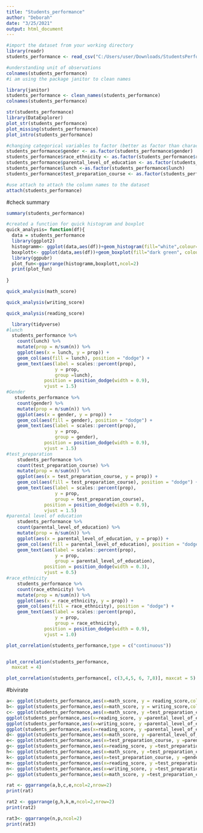 ---
title: "Students_performance"
author: "Deborah"
date: "3/25/2021"
output: html_document
---

```{r}
#import the dataset from your working directory 
library(readr)
students_performance <- read_csv("C:/Users/user/Downloads/StudentsPerformance.csv")
```

```{r}
#understanding unit of observations 
colnames(students_performance)
#i am using the package janitor to clean names 

library(janitor)
students_performance <- clean_names(students_performance)
colnames(students_performance)
```


```{r}
str(students_performance)
library(DataExplorer)
plot_str(students_performance)
plot_missing(students_performance)
plot_intro(students_performance)
```

```{r}
#changing categorical variables to factor (better as factor than character)
students_performance$gender <- as.factor(students_performance$gender)
students_performance$race_ethnicity <- as.factor(students_performance$race_ethnicity)
students_performance$parental_level_of_education <- as.factor(students_performance$parental_level_of_education)
students_performance$lunch <-as.factor(students_performance$lunch)
students_performance$test_preparation_course <- as.factor(students_performance$test_preparation_course)

#use attach to attach the column names to the dataset 
attach(students_performance)
```

#check summary 
```{r}
summary(students_performance)
```

```{r}
#created a function for quick histogram and boxplot 
quick_analysis= function(df){
  data = students_performance
  library(ggplot2)
  histogramm<- ggplot(data,aes(df))+geom_histogram(fill="white",colour="black")
  boxplott<- ggplot(data,aes(df))+geom_boxplot(fill="dark green", colour="black")
  library(ggpubr)
  plot_fun<-ggarrange(histogramm,boxplott,ncol=2)
  print(plot_fun)
  
}

```

```{r}
quick_analysis(math_score)
```

```{r}
quick_analysis(writing_score)
```

```{r}
quick_analysis(reading_score)
```

```{r}
  library(tidyverse)
#lunch
  students_performance %>% 
    count(lunch) %>% 
    mutate(prop = n/sum(n)) %>% 
    ggplot(aes(x = lunch, y = prop)) +
    geom_col(aes(fill = lunch), position = "dodge") +
    geom_text(aes(label = scales::percent(prop), 
                  y = prop, 
                  group =lunch),
              position = position_dodge(width = 0.9),
              vjust = 1.5)
#Gender 
   students_performance %>% 
    count(gender) %>% 
    mutate(prop = n/sum(n)) %>% 
    ggplot(aes(x = gender, y = prop)) +
    geom_col(aes(fill = gender), position = "dodge") +
    geom_text(aes(label = scales::percent(prop), 
                  y = prop, 
                  group = gender),
              position = position_dodge(width = 0.9),
              vjust = 1.5)
#test_preparation
    students_performance %>% 
    count(test_preparation_course) %>% 
    mutate(prop = n/sum(n)) %>% 
    ggplot(aes(x = test_preparation_course, y = prop)) +
    geom_col(aes(fill = test_preparation_course), position = "dodge") +
    geom_text(aes(label = scales::percent(prop), 
                  y = prop, 
                  group = test_preparation_course),
              position = position_dodge(width = 0.9),
              vjust = 1.5)
#parental level of education
    students_performance %>% 
    count(parental_level_of_education) %>% 
    mutate(prop = n/sum(n)) %>% 
    ggplot(aes(x = parental_level_of_education, y = prop)) +
    geom_col(aes(fill = parental_level_of_education), position = "dodge") +
    geom_text(aes(label = scales::percent(prop), 
                  y = prop, 
                  group = parental_level_of_education),
              position = position_dodge(width = 0.3),
              vjust = 0.5)  
#race_ethnicity
    students_performance %>% 
    count(race_ethnicity) %>% 
    mutate(prop = n/sum(n)) %>% 
    ggplot(aes(x = race_ethnicity, y = prop)) +
    geom_col(aes(fill = race_ethnicity), position = "dodge") +
    geom_text(aes(label = scales::percent(prop), 
                  y = prop, 
                  group = race_ethnicity),
              position = position_dodge(width = 0.9),
              vjust = 1.0) 
```

```{r}
plot_correlation(students_performance,type = c("continuous"))


plot_correlation(students_performance,
  maxcat = 4)

plot_correlation(students_performance[, c(3,4,5, 6, 7,8)], maxcat = 5)
```


#bivirate 
```{r}
a<- ggplot(students_performance,aes(x=math_score, y = reading_score,colour = test_preparation_course ))+geom_point()+ ggtitle("students performance based on preparation")
b<- ggplot(students_performance,aes(x=math_score, y = writing_score,colour = test_preparation_course ))+geom_point()+ ggtitle("students performance based on preparation")
c<- ggplot(students_performance,aes(x=math_score, y =test_preparation_course, colour= test_preparation_course ))+geom_count()+ ggtitle("accessing performance based on math score")
ggplot(students_performance,aes(x=reading_score, y =parental_level_of_education, colour= test_preparation_course ))+geom_col()+ ggtitle(" ")
ggplot(students_performance,aes(x=writing_score, y =parental_level_of_education, colour= test_preparation_course ))+geom_col()+ ggtitle(" ")
ggplot(students_performance,aes(x=reading_score, y =parental_level_of_education, colour= parental_level_of_education))+geom_col()+ ggtitle(" ")
d<- ggplot(students_performance,aes(x=math_score, y =parental_level_of_education, colour= parental_level_of_education))+geom_col()+ ggtitle("Total no of premium paid")
e<- ggplot(students_performance,aes(x=test_preparation_course, y =parental_level_of_education))+geom_count()+ ggtitle("Parents influence on test completion")
g<- ggplot(students_performance,aes(x=reading_score, y =test_preparation_course, colour= lunch))+geom_col()+ ggtitle("How food contributed to good grades")
h<- ggplot(students_performance,aes(x=math_score, y =test_preparation_course, colour= lunch))+geom_col()+ ggtitle("How food contributed to good grade")
k<- ggplot(students_performance,aes(x=test_preparation_course, y =gender, colour= gender))+geom_col()+ ggtitle("Gender vs test preparation")
m<- ggplot(students_performance,aes(x=reading_score, y =test_preparation_course, colour= gender))+geom_col()+ ggtitle("Influence of gender on performance")
n<- ggplot(students_performance,aes(x=writing_score, y =test_preparation_course, colour= gender))+geom_col()+ ggtitle("Influence of gender on performance")
p<- ggplot(students_performance,aes(x=math_score, y =test_preparation_course, colour= gender))+geom_col()+ ggtitle("Influence of gender on performance")
```

```{r}
rat <- ggarrange(a,b,c,e,ncol=2,nrow=2)
print(rat)
```


```{r}
rat2 <- ggarrange(g,h,k,m,ncol=2,nrow=2)
print(rat2)
```

```{r}
rat3<- ggarrange(n,p,ncol=2)
print(rat3)
```

